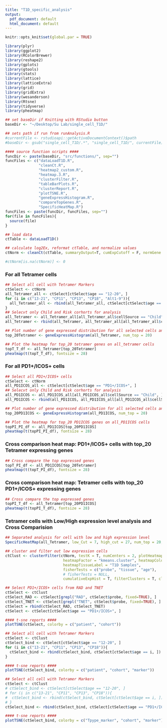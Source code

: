 ```yaml
---
title: "T1D_specific_analysis"
output:
  pdf_document: default
  html_document: default
---
```


```r
knitr::opts_knit$set(global.par = TRUE)
```

```r
library(plyr)
library(ggplot2)
library(RColorBrewer)
library(reshape2)
library(gplots)
library(gtools)
library(stats)
library(lattice)
library(latticeExtra)
library(grid)
library(gridExtra)
library(wesanderson)
library(Rtsne)
library(tidyverse)
library(pheatmap)
```


```r

## set baseDir if Knitting with RStudio button
baseDir <- "~/Desktop/Su Lab/single_cell_T1D/"

## sets path if run from runAnalysis.R
#currentFile <- rstudioapi::getActiveDocumentContext()$path
#baseDir <- gsub("single_cell_T1D/.*", "single_cell_T1D/", currentFile)

#### source function scripts ####
funcDir <- paste(baseDir, "src/functions/", sep="")
funcFiles <- c("dataLoadT1D.R", 
               "cleanCt.R", 
               "heatmap2_custom.R",
               "heatmap.3.R",
               "clusterFilter.R",
               "tableBarPlots.R",
               "clusterReport.R",
               "plotTSNE.R",
               "geneExpressHistogram.R",
               "compareTopGenes.R",
               "SpecificHeatMap.R")
funcFiles <- paste(funcDir, funcFiles, sep="")
for(file in funcFiles){
  source(file)
}

```


```r
## load data
ctTable <- dataLoadT1D()

## calculate log2Ex, reformat ctTable, and normalize values
ctNorm <- cleanCt(ctTable, summaryOutput=T, cumExpCutoff = F, normGene = "none")
```


```r
#ctNorm[is.na(ctNorm)] <- 0 
```


### For all Tetramer cells
```r
## Select all cell with Tetramer Markers
ctSelect <- ctNorm
all_Tetramer_all <- ctSelect[ctSelect$age == "12-20", ]
for (i in c("13-21", "CP11", "CP13", "CP18", "Alt1-9")){
  all_Tetramer_all <- rbind(all_Tetramer_all, ctSelect[ctSelect$age == i, ])
}
## Selecvt only Child and Risk corhorts for analysis
all_Tetramer <- all_Tetramer_all[all_Tetramer_all$cellSource == "Child", ]
all_Tetramer <- rbind(all_Tetramer, all_Tetramer_all[all_Tetramer_all$cellSource == "Risk", ])

## Plot number of gene expressed distribution for all selected cells and get top 20 expressed genes
top_20Tetramer <- geneExpressHistogram(all_Tetramer, num_top = 20)

## Plot the heatmap for top_20 tetramer genes on all_tetramer cells
topT_T_df <- all_Tetramer[top_20Tetramer]
pheatmap(t(topT_T_df), fontsize = 28)
```


### For all PD1+/ICOS+ cells
```r
## Select all PD1+/ICOS+ cells
ctSelect <- ctNorm
all_PD1ICOS_all <- ctSelect[ctSelect$age == "PD1+/ICOS+", ]
## Selecvt only Child and Risk corhorts for analysis
all_PD1ICOS <- all_PD1ICOS_all[all_PD1ICOS_all$cellSource == "Child", ]
all_PD1ICOS <- rbind(all_PD1ICOS, all_PD1ICOS_all[all_PD1ICOS_all$cellSource == "Risk", ])

## Plot number of gene expressed distribution for all selected cells and get top 20 expressed genes
top_20PD1ICOS <- geneExpressHistogram(all_PD1ICOS, num_top = 20)

## Plot the heatmap for top_20 PD1ICOS genes on all_PD1ICOS cells
topPI_PI_df <- all_PD1ICOS[top_20PD1ICOS]
pheatmap(t(topPI_PI_df), fontsize = 28)
```


### Cross comparison heat map: PD1+/ICOS+ cells with top_20 Tetramer expressing genes
```r
## Cross compare the top expressed genes
topT_PI_df <- all_PD1ICOS[top_20Tetramer]
pheatmap(t(topT_PI_df), fontsize = 28)
```


### Cross comparison heat map: Tetramer cells with top_20 PD1+/ICOS+ expressing genes
```r
## Cross compare the top expressed genes
topPI_T_df <- all_Tetramer[top_20PD1ICOS]
pheatmap(t(topPI_T_df), fontsize = 28)
```


### Tetramer cells with Low/High expression level analysis and Cross Comparision
```r
## Separated analysis for cell with low and high expression level
SpecificHeatMap(all_Tetramer, low_Cut = 7, high_cut = 27, num_top = 20, all_PD1ICOS, top_20PD1ICOS)
```


```r
## cluster and filter out low expression cells
ctClust <- clusterFilter(ctNorm, testK = T, numCenters = 2, plotHeatmap=T, plotClustOnly=F,
                          heatmapFactor = "kmeans.cluster", heatmapColorBy = c("age","probe", "soucre"),
                          heatmapTissueLabel = "T1D Samples",
                          fisherTests = c("probe", "tissue", "age"),
                          # fisherTests = NULL,
                          cumulativeExpHist = T, filterClusters = T, clustersToRemove = c(2))
```


```r
## Select PD1+/ICOS+ cells from RAD and TNET 
ctSelect <- ctClust
ctSelect_RAD <- ctSelect[grepl("RAD", ctSelect$probe, fixed=TRUE), ]
ctSelect_TNET <- ctSelect[grepl("TNET", ctSelect$probe, fixed=TRUE), ]
ctSelect = rbind(ctSelect_RAD, ctSelect_TNET)
ctSelect <- ctSelect[ctSelect$age == "PD1+/ICOS+", ]

#### t-sne reports ####
plotTSNE(ctSelect, colorby = c("patient", "cohort"))
```


```r
## Select all cell with Tetramer Markers
ctSelect <- ctClust
ctSelect_bind <- ctSelect[ctSelect$age == "12-20", ]
for (i in c("13-21", "CP11", "CP13", "CP18")){
  ctSelect_bind <- rbind(ctSelect_bind, ctSelect[ctSelect$age == i, ])
}

#### t-sne reports ####
plotTSNE(ctSelect_bind, colorby = c("patient", "cohort", "marker"))
```


```r
## Select all cell with Tetramer Markers
ctSelect <- ctClust
# ctSelect_bind <- ctSelect[ctSelect$age == "12-20", ]
# for (i in c("13-21", "CP11", "CP13", "CP18")){
#  ctSelect_bind <- rbind(ctSelect_bind, ctSelect[ctSelect$age == i, ])
# }
ctSelect_bind <- rbind(ctSelect_bind, ctSelect[ctSelect$age == "PD1+/ICOS+", ])

#### t-sne reports ####
plotTSNE(ctSelect_bind, colorby = c("Tpype_marker", "cohort", "marker"))
```







